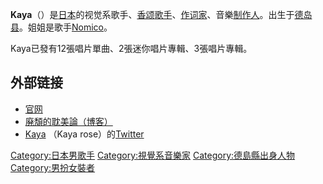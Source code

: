 {{for|東南亞常見醬料|咖央醬}}
{{blpunsourced|time=2019-08-30}}
{{notability unreferenced|time=2019-08-30}}
{{Infobox Musician
| Name = Kaya
| Img = File:Kaya (迦夜, Japanese visual kei musician) in Anime Expo 2013.jpg
| Img_capt = 2013年
| Background = 男歌手
| Birth_name = 
| Alias = 迦夜
| 母校 = [[德島縣立鳴門高等學校|德島縣立鳴門高等學校]]
| Origin = {{JPN}}[[德島縣|德島縣]]
| Instrument = 
| Genre = [[視覺系|視覺系]]
| Occupation = [[歌手|歌手]]、[[作詞家|作詞家]]、[[音樂製作人|音樂製作人]]
| Years_active = 2006年 - 現在
| Label = 
| Production = トロイメライ
| Associated_acts = 
| URL = http://kaya-rose.com/
}}
'''Kaya'''（{{lang-ja|かや}}）是[[日本|日本]]的视觉系歌手、[[香颂|香颂]][[歌手|歌手]]、[[作词家|作词家]]、音樂[[制作人|制作人]]。出生于[[德岛县|德岛县]]。姐姐是歌手[[Nomico|Nomico]]。

Kaya已發有12張唱片單曲、2張迷你唱片專輯、3張唱片專輯。

== 外部链接 ==
* [https://web.archive.org/web/20111120041247/http://kaya-rose.com/pc/index.php 官网]
* [http://ameblo.jp/kaya-rose/ 廃頽的耽美論（博客）] {{Wayback|url=http://ameblo.jp/kaya-rose/ |date=20190403211615 }}
* [http://twitter.com/Kaya_rose Kaya] {{Wayback|url=http://twitter.com/Kaya_rose |date=20200826143432 }}（Kaya rose）的[[Twitter|Twitter]]

{{Authority control}}
[[Category:日本男歌手|Category:日本男歌手]]
[[Category:視覺系音樂家|Category:視覺系音樂家]]
[[Category:德島縣出身人物|Category:德島縣出身人物]]
[[Category:男扮女裝者|Category:男扮女裝者]]